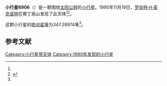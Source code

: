 {{Infobox planet
| bgcolour = #FFFFC0
| name = 6906 Johnmills
| symbol = 
| image = 
| caption = 
| discovery = yes
| discovery_ref = 
| discoverer = [[罗伯特·H·麦克诺特|罗伯特·H·麦克诺特]]
| discovery_site = [[赛丁泉山|赛丁泉山]] 
| discovered = 1990年11月19日
| designations = yes
| mp_name = 
| named_after = 
| alt_names = 1990 WC/ 1972 XK / 1978 EA4
| mp_category = [[主带小行星|主带小行星]]
| orbit_ref = <ref name="a">[http://ssd.jpl.nasa.gov/sbdb.cgi?sstr=6906 6906 Johnmills] {{Wayback|url=http://ssd.jpl.nasa.gov/sbdb.cgi?sstr=6906 |date=20140830185810 }}，小行星數據庫瀏覽器（JPL Small-Body Database Browser）－[[美国国家航空航天局|美国国家航空航天局]]喷气推进实验室</ref>
| epoch = 2456400.5 (2013年4月18日更新)
| aphelion = {{convert|3.4822009|AU|km|3|abbr=on|lk=out}}
| perihelion = {{convert|1.9932763|AU|km|3|abbr=on}}
| semimajor = {{convert|2.7377386|AU|km|3|abbr=on}}
| eccentricity = 0.271926
| period = 1654.574789 [[日|日]]<br />4.53[[儒略年|儒略年]]
| avg_speed = 
| inclination = 10.45037
| asc_node = 68.20471
| mean_anomaly = 
| arg_peri = 347.28974
| satellites = 
| physical_characteristics = yes
| dimensions = 
| mass = 
| density = 
| surface_grav = 
| escape_velocity = 
| sidereal_day = 
| axial_tilt = 
| pole_ecliptic_lat = 
| pole_ecliptic_lon = 
| albedo = 
| temperatures= 
| temp_name1 = 
| mean_temp_1 = 
| max_temp_1 = 
| temp_name2 = 
| max_temp_2 = 
| spectral_type = 
| abs_magnitude = 347.28974
}}

'''小行星6906'''（{{lang-en|6906 Johnmills}}）是一颗围绕[[太阳|太阳]][[公转|公转]]的[[小行星|小行星]]。1990年11月19日，[[罗伯特·H·麦克诺特|罗伯特·H·麦克诺特]]在赛丁泉山发现了此天体<ref name="a" /><ref>{{cite news|title=小行星列表|url=http://cfa-www.harvard.edu/iau/lists/NumberedMPs.txt|accessdate=2013-07-08|newspaper=哈佛大学|archive-date=2008-05-17|archive-url=https://web.archive.org/web/20080517010638/http://cfa-www.harvard.edu/iau/lists/NumberedMPs.txt|dead-url=no}}</ref>。

这颗小行星的[[绝对星等|绝对星等]]为347.28974等<ref name="a" />。

==参考文献==
{{reflist}}
{{Minor Planet Number|[[小行星6905|小行星6905]]|[[小行星6907|小行星6907]]}}

{{小天体}}

[[Category:小行星带天体|Category:小行星带天体]]
[[Category:1990年发现的小行星|Category:1990年发现的小行星]]

{{asteroid-stub}}